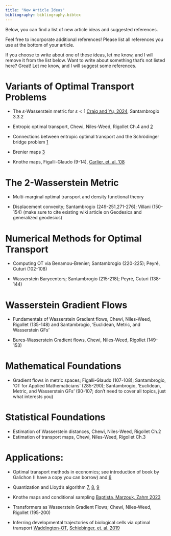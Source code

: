 ```yaml
---
title: "New Article Ideas"
bibliography: bibliography.bibtex
---
```


Below, you can find a list of new article ideas and suggested references.

Feel free to incorporate additional references! Please list all references you use at the bottom of your article.

If you choose to write about one of these ideas, let me know, and I will remove it from the list below. Want to write about something that's not listed here? Great! Let me know, and I will suggest some references.

# Variants of Optimal Transport Problems

-   The $s$-Wasserstein metric for $s<1$ [Craig and Yu, 2024](https://arxiv.org/abs/2411.12153), Santambrogio 3.3.2

-   Entropic optimal transport, Chewi, Niles-Weed, Rigollet Ch.4 and [2](https://www.math.columbia.edu/~mnutz/docs/EOT_lecture_notes.pdf)

-   Connections between entropic optimal transport and the Schrödinger bridge problem [1](https://www.math.ucdavis.edu/~saito/data/acha.read.s19/leonard_survey-schroedinger-problem-optxport.pdf)

-   Brenier maps [3](https://arxiv.org/abs/2404.02855)

-   Knothe maps, Figalli-Glaudo (9-14), [Carlier, et. al. '08](https://arxiv.org/abs/0810.4153)

# The 2-Wasserstein Metric

-   Multi-marginal optimal transport and density functional theory

-   Displacement convexity; Santambrogio (249-251,271-276); Villani (150-154) (make sure to cite existing wiki article on Geodesics and generalized geodesics)

# Numerical Methods for Optimal Transport

-   Computing OT via Benamou-Brenier; Santambrogio (220-225); Peyré, Cuturi (102-108)

-   Wasserstein Barycenters; Santambrogio (215-218); Peyré, Cuturi (138-144)

# Wasserstein Gradient Flows

-   Fundamentals of Wasserstein Gradient flows, Chewi, Niles-Weed, Rigollet (135-148) and Santambrogio, 'Euclidean, Metric, and Wasserstein GFs'

-   Bures-Wasserstein Gradient flows, Chewi, Niles-Weed, Rigollet (149-153)


# Mathematical Foundations

-   Gradient flows in metric spaces; Figalli-Glaudo (107-108); Santambrogio, 'OT for Applied Mathematicians' (285-290); Santambrogio, 'Euclidean, Metric, and Wasserstein GFs' (90-107; don't need to cover all topics, just what interests you)

# Statistical Foundations

-   Estimation of Wasserstein distances, Chewi, Niles-Weed, Rigollet Ch.2
-   Estimation of transport maps, Chewi, Niles-Weed, Rigollet Ch.3

# Applications:

-   Optimal transport methods in economics; see introduction of book by Galichon (I have a copy you can borrow) and [6](https://arxiv.org/abs/2107.04700)

-   Quantization and Lloyd's algorithm [7](https://hal.science/hal-03256039/document), [8](https://link.springer.com/content/pdf/10.1007/978-3-030-01947-1_7.pdf), [9](https://link.springer.com/content/pdf/10.1007/978-3-319-99689-9_6.pdf)

-   Knothe maps and conditional sampling [Baptista, Marzouk, Zahm 2023](https://link.springer.com/article/10.1007/s10208-023-09630-x)

-   Transformers as Wasserstein Gradient Flows; Chewi, Niles-Weed, Rigollet (195-200)

- Inferring developmental trajectories of biological cells via optimal transport [Waddington-OT](https://broadinstitute.github.io/wot/tutorial/), [Schiebinger, et. al. 2019](https://www.cell.com/cell/fulltext/S0092-8674(19)30039-X)